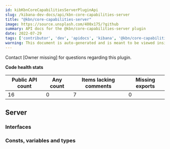 ```yaml
---
id: kibKbnCoreCapabilitiesServerPluginApi
slug: /kibana-dev-docs/api/kbn-core-capabilities-server
title: "@kbn/core-capabilities-server"
image: https://source.unsplash.com/400x175/?github
summary: API docs for the @kbn/core-capabilities-server plugin
date: 2022-07-29
tags: ['contributor', 'dev', 'apidocs', 'kibana', '@kbn/core-capabilities-server']
warning: This document is auto-generated and is meant to be viewed inside our experimental, new docs system. Reach out in #docs-engineering for more info.
---
```




Contact [Owner missing] for questions regarding this plugin.

**Code health stats**

| Public API count  | Any count | Items lacking comments | Missing exports |
|-------------------|-----------|------------------------|-----------------|
| 16 | 0 | 7 | 0 |

## Server

### Interfaces
<DocDefinitionList data={kbnCoreCapabilitiesServerObj.server.interfaces}/>

### Consts, variables and types
<DocDefinitionList data={kbnCoreCapabilitiesServerObj.server.misc}/>

